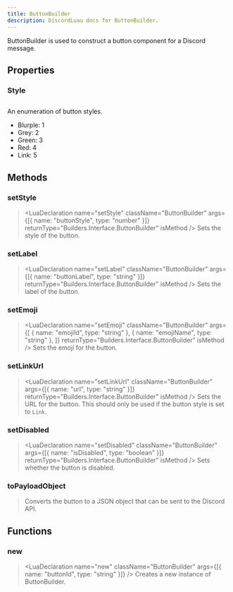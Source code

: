 ```yaml
---
title: ButtonBuilder
description: DiscordLuau docs for ButtonBuilder.
---
```


[//]: # "This file was automatically compiled through the Generator luau code under this repository"
[//]: # "if you want to edit the documentation of discord-luau, please write changes"
[//]: # "to the discord-luau repository itself, we extract the comments from discord-luau and translate"
[//]: # "them into markdown files that Nextra can interpret!"
[//]: # "----- DOCUMENT IMPORTS ----- "


[//]: # "----- DOCUMENT DESCRIPTION ----- "

ButtonBuilder is used to construct a button component for a Discord message.

[//]: # "----- DOCUMENT PROPERTIES ----- "

## Properties

### Style

## <LuaProperty name="ButtonBuilder.Style" type="table" />

An enumeration of button styles.

- Blurple: 1
- Grey: 2
- Green: 3
- Red: 4
- Link: 5

[//]: # "----- DOCUMENT METHODS ----- "

## Methods

### setStyle

> <LuaDeclaration
>   name="setStyle"
>   className="ButtonBuilder"
>   args={[{ name: "buttonStyle", type: "number" }]}
>   returnType="Builders.Interface.ButtonBuilder"
>   isMethod
> />
> Sets the style of the button.

### setLabel

> <LuaDeclaration
>   name="setLabel"
>   className="ButtonBuilder"
>   args={[{ name: "buttonLabel", type: "string" }]}
>   returnType="Builders.Interface.ButtonBuilder"
>   isMethod
> />
> Sets the label of the button.

### setEmoji

> <LuaDeclaration
>   name="setEmoji"
>   className="ButtonBuilder"
>   args={[
>     { name: "emojiId", type: "string" },
>     { name: "emojiName", type: "string" },
>   ]}
>   returnType="Builders.Interface.ButtonBuilder"
>   isMethod
> />
> Sets the emoji for the button.

### setLinkUrl

> <LuaDeclaration
>   name="setLinkUrl"
>   className="ButtonBuilder"
>   args={[{ name: "url", type: "string" }]}
>   returnType="Builders.Interface.ButtonBuilder"
>   isMethod
> />
> Sets the URL for the button. This should only be used if the button style is set
> to `Link`.

### setDisabled

> <LuaDeclaration
>   name="setDisabled"
>   className="ButtonBuilder"
>   args={[{ name: "isDisabled", type: "boolean" }]}
>   returnType="Builders.Interface.ButtonBuilder"
>   isMethod
> />
> Sets whether the button is disabled.

### toPayloadObject

> <LuaDeclaration
>   name="toPayloadObject"
>   className="ButtonBuilder"
>   args={[]}
>   returnType="Network.Resolvable"
>   isMethod
> />
> Converts the button to a JSON object that can be sent to the Discord API.

[//]: # "----- DOCUMENT FUNCTIONS ----- "

## Functions

### new

> <LuaDeclaration
>   name="new"
>   className="ButtonBuilder"
>   args={[{ name: "buttonId", type: "string" }]}
> />
> Creates a new instance of ButtonBuilder.
